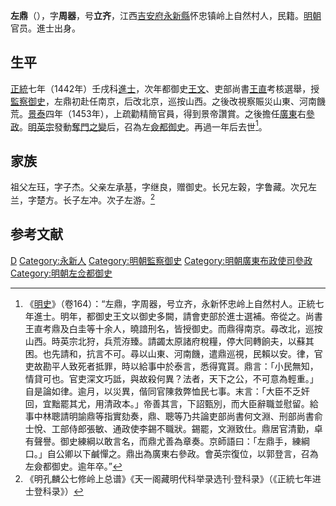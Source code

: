 '''左鼎'''（{{bd|1409年||1458年|}}），字'''周器'''，号'''立齐'''，江西[[吉安府|吉安府]][[永新縣|永新縣]]怀忠镇岭上自然村人，民籍。[[明朝|明朝]]官员。進士出身。

==生平==
[[正统_(年号)|正統]]七年（1442年）壬戌科[[進士|進士]]，次年都御史[[王文|王文]]、吏部尚書[[王直|王直]]考核選舉，授[[監察御史|監察御史]]，左鼎初赴任南京，后改北京，巡按山西。之後改視察賑災山東、河南饑荒。[[景泰_(年号)|景泰]]四年（1453年），上疏勸精簡官員，得到景帝讚賞。之後擔任[[廣東|廣東]]右[[參政|參政]]。[[明英宗|明英宗]]發動[[奪門之變|奪門之變]]后，召為左[[僉都御史|僉都御史]]。再過一年后去世<ref>《[[明史|明史]]》（卷164）：“左鼎，字周器，号立齐，永新怀忠岭上自然村人。正統七年進士。明年，都御史王文以御史多闕，請會吏部於進士選補。帝從之。尚書王直考鼎及白圭等十余人，曉諳刑名，皆授御史。而鼎得南京。尋改北，巡按山西。時英宗北狩，兵荒洊臻。請蠲太原諸府稅糧，停大同轉餉夫，以蘇其困。也先請和，抗言不可。尋以山東、河南饑，遣鼎巡視，民賴以安。律，官吏故勘平人致死者抵罪，時以給事中於泰言，悉得寬貰。鼎言：「小民無知，情貸可也。官吏深文巧詆，與故殺何異？法者，天下之公，不可意為輕重。」自是論如律。逾月，以災異，偕同官陳救弊恤民七事。末言：「大臣不乏奸回，宜黜罷其尤，用清政本。」帝善其言，下詔甄別，而大臣辭職並慰留。給事中林聰請明諭鼎等指實劾奏，鼎、聰等乃共論吏部尚書何文淵、刑部尚書俞士悅、工部侍郎張敏、通政使李錫不職狀。錫罷，文淵致仕。鼎居官清勤，卓有聲譽。御史練綱以敢言名，而鼎尤善為章奏。京師語曰：「左鼎手，練綱口。」自公卿以下鹹憚之。鼎出為廣東右參政。會英宗復位，以郭登言，召為左僉都御史。逾年卒。”</ref>。

==家族==
祖父左珏，字子杰。父亲左承基，字继良，赠御史。长兄左榖，字鲁藏。次兄左兰，字楚方。长子左冲。次子左游。<ref>《明孔麟公七修岭上总谱》《天一阁藏明代科举录选刊·登科录》（《正統七年进士登科录》）</ref>

==参考文献==
{{wikisource|明史/卷164}}
{{Reflist}}

{{正統七年壬戌科殿試金榜}}

{{Authority control}}

{{DEFAULTSORT:Zuo左}}
[[Category:左姓|D]]
[[Category:永新人|Category:永新人]]
[[Category:明朝監察御史|Category:明朝監察御史]]
[[Category:明朝廣東布政使司參政|Category:明朝廣東布政使司參政]]
[[Category:明朝左佥都御史|Category:明朝左佥都御史]]


{{明朝官员小作品}}